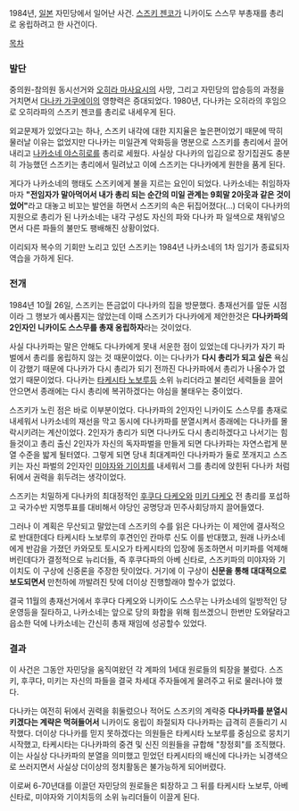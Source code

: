 1984년, [[일본]] 자민당에서 일어난 사건. [[스즈키 젠코]]가 니카이도 스스무 부총재를 총리로 옹립하려고 한 사건이다.

[[목차]] 

=== 발단 ===

중의원-참의원 동시선거와 [[오히라 마사요시]]의 사망, 그리고 자민당의 압승등의 과정을 거치면서 [[다나카 가쿠에이]]의 영향력은 증대되었다. 1980년, 다나카는 오히라의 후임으로 오히라파의 스즈키 젠코를 총리로 내세우게 된다.

외교문제가 있었다고는 하나, 스즈키 내각에 대한 지지율은 높은편이었기 때문에 딱히 물러날 이유는 없었지만 다나카는 미일관계 악화등을 명분으로 스즈키를 총리에서 끌어내리고 [[나카소네 야스히로]]를 총리로 세웠다. 사실상 다나카의 입김으로 장기집권도 충분히 가능했던 스즈키는 총리에서 밀려났고 이에 스즈키는 다나카에게 원한을 품게 된다.

게다가 나카소네의 행태도 스즈키에게 불을 지르는 요인이 되었다. 나카소네는 취임하자마자 '''"전임자가 말아먹어서 내가 총리 되는 순간의 미일 관계는 9회말 2아웃과 같은 것이었어"'''라고 대놓고 비꼬는 발언을 하면서 스즈키의 속은 뒤집어졌다(...) 더욱이 다나카의 지원으로 총리가 된 나카소네는 내각 구성도 자신의 파와 다나카 파 일색으로 채워넣으면서 다른 파들의 불만도 팽배해진 상황이었다.

이리되자 복수의 기회만 노리고 있던 스즈키는 1984년 나카소네의 1차 임기가 종료되자 역습을 가하게 된다.

=== 전개 ===

1984년 10월 26일, 스즈키는 뜬금없이 다나카의 집을 방문했다. 총재선거를 앞둔 시점이라 그 행보가 예사롭지는 않았는데 이때 스즈키가 다나카에게 제안한것은 '''다나카파의 2인자인 니카이도 스스무를 총재 옹립하자'''라는 것이었다.

사실 다나카파는 말은 안해도 다나카에게 못내 서운한 점이 있었는데 다나카가 자기 파벌에서 총리를 옹립하지 않는 것 때문이었다. 이는 다나카가 '''다시 총리가 되고 싶은''' 욕심이 강했기 때문에 다나카가 다시 총리가 되기 전까진 다나카파에서 총리가 나올수가 없었기 때문이었다. 다나카는 [[타케시타 노보루]]등 소위 뉴리더라고 불리던 세력들을 끌어 안으면서 종래에는 다시 총리에 복귀하겠다는 야심을 불태우는 중이었다. 

스즈키가 노린 점은 바로 이부분이었다. 다나카파의 2인자인 니카이도 스스무를 총재로 내세워서 나카소네의 재선을 막고 동시에 다나카파를 분열시켜서 종래에는 다나카를 몰락시키려는 계산이었다. 2인자가 총리가 되면 다나카도 다시 총리하겠다고 나서기는 힘들것이고 총리 출신 2인자가 자신의 독자파벌을 만들게 되면 다나카파는 자연스럽게 분열 수준을 밟게 될터였다. 그렇게 되면 당내 최대계파인 다나카파가 둘로 쪼개지고 스즈키는 자신 파벌의 2인자인 [[미야자와 기이치]]를 내세워서 그를 총리에 앉힌뒤 다나카 처럼 뒤에서 권력을 휘두려는 생각이었다.

스즈키는 치밀하게 다나카의 최대정적인 [[후쿠다 다케오]]와 [[미키 다케오]] 전 총리를 포섭하고 국가수반 지명투표를 대비해서 야당인 공명당과 민주사회당까지 끌어들였다.

그러나 이 계획은 무산되고 말았는데 스즈키의 수를 읽은 다나카는 이 제안에 결사적으로 반대한데다 타케시타 노보루의 후견인인 칸마루 신도 이를 반대했고, 원래 나카소네에게 반감을 가졌던 카와모토 토시오가 타케시타의 입장에 동조하면서 미키파를 억제해버린데다가 결정적으로 뉴리더들, 즉 후쿠다파의 아베 신타로, 스즈키파의 미야자와 기이치도 이 구상에 신중론을 주장한 탓이었다. 거기에 이 구상이 '''신문을 통해 대대적으로 보도되면서''' 만천하에 까발려진 탓에 더이상 진행할래야 할수가 없었다.

결국 11월의 총재선거에서 후쿠다 다케오와 니카이도 스스무는 나카소네의 일방적인 당 운영등을 질타하고, 나카소네는 앞으로 당의 화합을 위해 힘쓰겠으니 한번만 도와달라고 읍소한 덕에 나카소네는 간신히 총재 재임에 성공할수 있었다.

=== 결과 ===

이 사건은 그동안 자민당을 움직여왔던 각 계파의 1세대 원로들의 퇴장을 불렀다. 스즈키, 후쿠다, 미키는 자신의 파들을 결국 차세대 주자들에게 물려주고 뒤로 물러나야 했다. 

다나카는 여전히 뒤에서 권력을 휘둘렀으나 적어도 스즈키의 계략중 '''다나카파를 분열시키겠다는 계략은 먹혀들어서''' 니카이도 옹립이 좌절되자 다나카파는 급격히 흔들리기 시작했다. 더이상 다나카를 믿지 못하겠다는 의원들은 타케시타 노보루를 중심으로 뭉치기 시작했고, 타케시타는 다나카파의 중견 및 신진 의원들을 규합해 "창정회"를 조직했다. 이는 사실상 다나카파의 분열을 의미했고 믿었던 타케시타의 배신에 다나카는 뇌경색으로 쓰러지면서 사실상 더이상의 정치활동은 불가능하게 되어버렸다.

이로써 6-70년대를 이끌던 자민당의 원로들은 퇴장하고 그 뒤를 타케시타 노보루, 아베 신타로, 미야자와 기이치등의 소위 뉴리더들이 이끌게 된다. 
